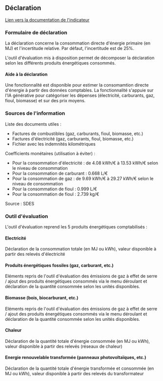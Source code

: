 ## Déclaration

[Lien vers la documentation de l'indicateur](/docs/empreinte-societale/indicateurs/nrg)

### Formulaire de déclaration

La déclaration concerne la consommation directe d'énergie primaire (en MJ) et l'incertitude relative. Par défaut, l'incertitude est de 25%.

L'outil d'évaluation mis à disposition permet de décomposer la déclaration selon les différents produits énergétiques consommés.

#### Aide à la déclaration

Une fonctionnalité est disponible pour estimer la consomamtion directe d'énergie à partir des données comptables. La fonctionnalité s'appuie sur l'IA générative pour catégoriser les dépenses (électricité, carburants, gaz, fioul, biomasse) et sur des prix moyens.

### Sources de l'information

Liste des documents utiles :

- Factures de combustibles (gaz, carburants, fioul, biomasse, etc.)
- Factures d'électricité (gaz, carburants, fioul, biomasse, etc.)
- Fichier avec les indemnités kilométriques

Coefficients monétaires (utilisation à éviter) :

- Pour la consommation d'électricité : de 4.08 kWh/€ à 13.53 kWh/€ selon le niveau de consommation
- Pour la consommation de carburant : 0.668 L/€
- Pour la consommation de gaz : de 9.69 kWh/€ à 29.27 kWh/€ selon le niveau de consommation
- Pour la consommation de fioul : 0.999 L/€
- Pour la consommation de fioul : 2.739 kg/€

Source : SDES

### Outil d'évaluation

L'outil d'évaluation reprend les 5 produits énergétiques comptabilisés :

#### Electricité

Déclaration de la consommation totale (en MJ ou kWh), valeur disponible à partir des relevés d'électricité

#### Produits énergétiques fossiles (gaz, carburant, etc.)

Eléments repris de l'outil d'évaluation des émissions de gaz à effet de serre / ajout des produits énergétiques consommés via le menu déroulant et déclaration de la quantité consommée selon les unités disponibles.

#### Biomasse (bois, biocarburant, etc.)

Eléments repris de l'outil d'évaluation des émissions de gaz à effet de serre / ajout des produits énergétiques consommés via le menu déroulant et déclaration de la quantité consommée selon les unités disponibles.

#### Chaleur

Déclaration de la quantité totale d'énergie consommée (en MJ ou kWh), valeur disponible à partir des relevés (réseaux de chaleur)

#### Energie renouvelable transformée (panneaux photovoltaïques, etc.)

Déclaration de la quantité totale d'énergie transformée et consommée (en MJ ou kWh), valeur disponible à partir des relevés du transformateur
